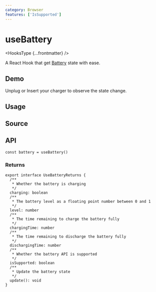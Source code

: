 ```yaml
---
category: Browser
features: ['IsSupported']
---
```


# useBattery


<HooksType {...frontmatter} />

A React Hook that get [Battery](https://developer.mozilla.org/zh-CN/docs/Web/API/Battery_Status_API) state with ease.

## Demo

Unplug or Insert your charger to observe the state change.


<App />

## Usage



## Source


<Source />

## API

```tsx
const battery = useBattery()
```

### Returns

```tsx
export interface UseBatteryReturns {
  /**
   * Whether the battery is charging
   */
  charging: boolean
  /**
   * The battery level as a floating point number between 0 and 1
   */
  level: number
  /**
   * The time remaining to charge the battery fully
   */
  chargingTime: number
  /**
   * The time remaining to discharge the battery fully
   */
  dischargingTime: number
  /**
   * Whether the battery API is supported
   */
  isSupported: boolean
  /**
   * Update the battery state
   */
  update(): void
}
```
